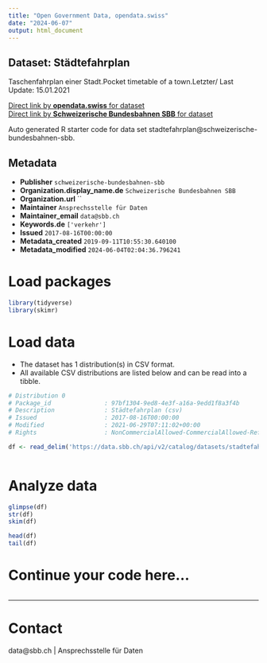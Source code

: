 ```yaml
---
title: "Open Government Data, opendata.swiss"
date: "2024-06-07"
output: html_document
---
```


## Dataset: Städtefahrplan

Taschenfahrplan einer Stadt.Pocket timetable of a town.Letzter/ Last Update: 15.01.2021

[Direct link by **opendata.swiss** for dataset](https://opendata.swiss/de/dataset/stadtefahrplan1)<br>
[Direct link by **Schweizerische Bundesbahnen SBB** for dataset](https://data.sbb.ch/explore/dataset/stadtefahrplan/)

Auto generated R starter code for data set stadtefahrplan@schweizerische-bundesbahnen-sbb.

## Metadata

- **Publisher** `schweizerische-bundesbahnen-sbb`
- **Organization.display_name.de** `Schweizerische Bundesbahnen SBB`
- **Organization.url** ``
- **Maintainer** `Ansprechsstelle für Daten`
- **Maintainer_email** `data@sbb.ch`
- **Keywords.de** `['verkehr']`
- **Issued** `2017-08-16T00:00:00`
- **Metadata_created** `2019-09-11T10:55:30.640100`
- **Metadata_modified** `2024-06-04T02:04:36.796241`


# Load packages

```r

library(tidyverse)
library(skimr)

```

# Load data

-   The dataset has 1 distribution(s) in CSV format.
-   All available CSV distributions are listed below and can be read into a tibble.

```r

# Distribution 0
# Package_id               : 97bf1304-9ed8-4e3f-a16a-9edd1f8a3f4b
# Description              : Städtefahrplan (csv)
# Issued                   : 2017-08-16T00:00:00
# Modified                 : 2021-06-29T07:11:02+00:00
# Rights                   : NonCommercialAllowed-CommercialAllowed-ReferenceRequired

df <- read_delim('https://data.sbb.ch/api/v2/catalog/datasets/stadtefahrplan/exports/csv')



```

# Analyze data

```r

glimpse(df)
str(df)
skim(df)

head(df)
tail(df)

```

# Continue your code here...

```r

```

------------------------------------------------------------------------

# Contact

data@sbb.ch | Ansprechsstelle für Daten
